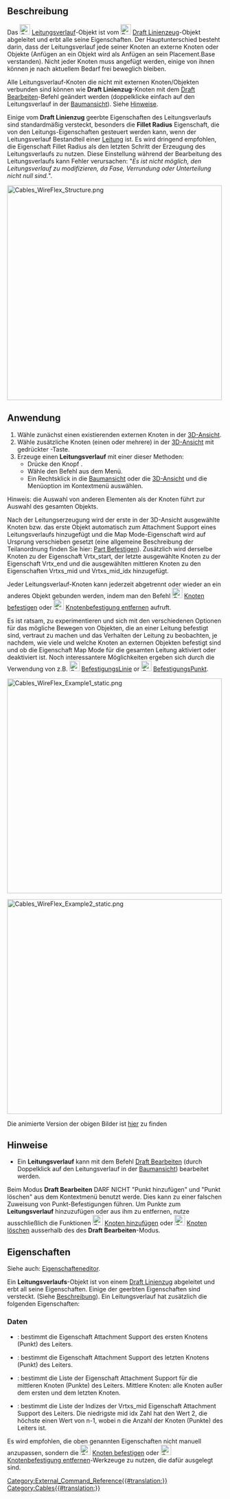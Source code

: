 <languages/>

{{Docnav
|
|[[Cables_AddVertex/de|Knoten hinzufügen]]
|[[Cables_Workbench/de|Cables]]
|IconL=
|IconR=Cables_AddVertex.svg
|IconC=Cables_workbench_icon.svg
}}

{{GuiCommand/de
|Name=Cables WireFlex
|Name/de=Cables Leitungsverlauf
|MenuLocation= Leitungsverlauf → Neuer Leitungsverlauf
|Workbenches=[[Cables_Workbench/de|Cables]]
|Shortcut=
|Version=1.0
|SeeAlso=[[Cables_AddVertex/de|Cables KnotenHinzufügen]], [[Cables_DelVertex/de|Cables  KnotenLöschen]], [[Cables_AttachVertex/de| Cables KnotenVerknüpfen]], [[Cables_RemoveVertexAttachment/de| Cables KnotenBefestigungEntfernen]]
}}

<span id="Description"></span>
==Beschreibung==

Das [[Image:Cables_WireFlex.svg|24px]] [[Cables_WireFlex/de|Leitungsverlauf]]-Objekt ist vom [[Image:Draft_Wire.svg|24px]] [[Draft_Wire/de|Draft Linienzeug]]-Objekt abgeleitet und erbt alle seine Eigenschaften. Der Hauptunterschied besteht darin, dass der Leitungsverlauf jede seiner Knoten an externe Knoten oder Objekte (Anfügen an ein Objekt wird als Anfügen an sein Placement.Base verstanden). Nicht jeder Knoten muss angefügt werden, einige von ihnen können je nach aktuellem Bedarf frei beweglich bleiben.

Alle Leitungsverlauf-Knoten die nicht mit externen Knoten/Objekten verbunden sind können wie '''Draft Linienzug'''-Knoten mit dem [[Draft_Edit/de|Draft Bearbeiten]]-Befehl geändert werden (doppelklicke einfach auf den Leitungsverlauf in der [[Tree_view/de|Baumansicht]]). Siehe [[#Notes|Hinweise]].

Einige vom '''Draft Linienzug''' geerbte Eigenschaften des Leitungsverlaufs sind standardmäßig versteckt, besonders die '''Fillet Radius''' Eigenschaft, die von den Leitungs-Eigenschaften gesteuert werden kann, wenn der Leitungsverlauf Bestandteil einer  [[Cables_Cable/de|Leitung]] ist. Es wird dringend empfohlen, die Eigenschaft Fillet Radius als den letzten Schritt der Erzeugung des Leitungsverlaufs zu nutzen. Diese Einstellung während der Bearbeitung des Leitungsverlaufs kann Fehler verursachen: "''Es ist nicht möglich, den Leitungsverlauf zu modifizieren, da Fase, Verrundung oder Unterteilung nicht null sind.''".

[[Image:Cables_WireFlex_Structure.png|500px]]
{{Caption|Beispielstruktur eines Leitungsverlaufs}}

<span id="Usage"></span>
==Anwendung==

# Wähle zunächst einen existierenden externen Knoten in der [[3D_view/de|3D-Ansicht]].
# Wähle zusätzliche Knoten (einen oder mehrere) in der [[3D_view/de|3D-Ansicht]] mit gedrückter {{KEY|STRG}}-Taste.
# Erzeuge einen '''Leitungsverlauf''' mit einer dieser Methoden:
#* Drücke den Knopf {{Button|[[Image:Cables_WireFlex.svg|16px]] [[Cables_WireFlex/de|Leitungsverlauf]]}}.
#* Wähle den Befehl {{MenuCommand|Leitungsverlauf → [[Image:Cables_WireFlex.svg|16px]] Leitungsverlauf}} aus dem Menü.
#* Ein Rechtsklick in die [[Tree_view/de|Baumansicht]] oder die [[3D_view/de|3D-Ansicht]] und die Menüoption {{MenuCommand|Leitungsverlauf → [[Image:Cables_WireFlex.svg|16px]] Leitungsverlauf}} im Kontextmenü auswählen.

Hinweis: die Auswahl von anderen Elementen als der Knoten führt zur Auswahl des gesamten Objekts.

Nach der Leitungserzeugung wird der erste in der 3D-Ansicht ausgewählte Knoten bzw. das erste Objekt automatisch zum Attachment Support eines Leitungsverlaufs hinzugefügt und die Map Mode-Eigenschaft wird auf Ursprung verschieben gesetzt (eine allgemeine Beschreibung der Teilanordnung finden Sie hier: [[Part_EditAttachment/de|Part Befestigen]]). Zusätzlich wird derselbe Knoten zu der Eigenschaft Vrtx_start, der letzte ausgewählte Knoten zu der Eigenschaft Vrtx_end und die ausgewählten mittleren Knoten zu den Eigenschaften Vrtxs_mid und Vrtxs_mid_idx hinzugefügt.

Jeder Leitungsverlauf-Knoten kann jederzeit abgetrennt oder wieder an ein anderes Objekt gebunden werden, indem man den Befehl [[Image:Cables_AttachVertex.svg|24px]] [[Cables_AttachVertex/de|Knoten befestigen]] oder [[Image:Cables_RemoveVertexAttachment.svg|24px]] [[Cables_RemoveVertexAttachment/de|Knotenbefestigung entfernen]] aufruft.

Es ist ratsam, zu experimentieren und sich mit den verschiedenen Optionen für das mögliche Bewegen von Objekten, die an einer Leitung befestigt sind, vertraut zu machen und das Verhalten der Leitung zu beobachten, je nachdem, wie viele und welche Knoten an externen Objekten befestigt sind und ob die Eigenschaft Map Mode für die gesamten Leitung aktiviert oder deaktiviert ist. Noch interessantere Möglichkeiten ergeben sich durch die Verwendung von z.B. [[Image:Cables_SupportLine.svg|24px]] [[Cables_SupportLine/de|BefestigungsLinie]] or [[Image:Cables_SupportPoint.svg|24px]] [[Cables_SupportPoint/de|BefestigungsPunkt]].

[[Image:Cables_WireFlex_Example1_static.png|500px]]
{{Caption|Beispiel 1<br/>Bewegung des ersten Würfels, der am Start-Knoten des Leitungsverlaufs befestigt ist, wenn der Attachment Map Mode (Befestigungsmodus) des Leitungsverlaufs auf Translate origin (Ursprung versetzen) gesetzt wird.}}

[[Image:Cables_WireFlex_Example2_static.png|500px]]
{{Caption|Beispiel 2<br/>Bewegung des ersten Würfels, der am Start-Knoten des Leitungsverlaufs befestigt ist, wenn der Attachment Map Mode (Befestigungsmodus) des Leitungsverlaufs deaktiviert ist.}}

Die animierte Version der obigen Bilder ist [[Cables_Example2_WireFlex|hier]] zu finden

<span id="Notes"></span>
==Hinweise==

* Ein '''Leitungsverlauf''' kann mit dem Befehl [[Draft_Edit/de|Draft Bearbeiten]] (durch Doppelklick auf den Leitungsverlauf in der [[Tree_view/de|Baumansicht]]) bearbeitet werden.
Beim Modus '''Draft Bearbeiten''' DARF NICHT  "Punkt hinzufügen" und "Punkt löschen" aus dem Kontextmenü benutzt werde. Dies kann zu einer falschen Zuweisung von Punkt-Befestigungen führen. Um Punkte zum '''Leitungsverlauf''' hinzuzufügen oder aus ihm zu entfernen, nutze ausschließlich die Funktionen [[Image:Cables_AddVertex.svg|24px]] [[Cables_AddVertex/de|Knoten hinzufügen]] oder [[Image:Cables_DelVertex.svg|24px]] [[Cables_DelVertex/de|Knoten löschen]] ausserhalb des des '''Draft Bearbeiten'''-Modus.

<span id="Properties"></span>
==Eigenschaften==

Siehe auch: [[Property_editor/de|Eigenschafteneditor]].

Ein '''Leitungsverlaufs'''-Objekt ist von einem [[Draft_Wire/de|Draft Linienzug]] abgeleitet und erbt all seine Eigenschaften. Einige der geerbten Eigenschaften sind versteckt. (Siehe [[#Description|Beschreibung]]). Ein Leitungsverlauf hat zusätzlich die folgenden Eigenschaften:

<span id="Data"></span>
===Daten===

{{TitleProperty|Wire Flex}}

* {{PropertyData|Vrtx_start|LinkSub}}: bestimmt die Eigenschaft Attachment Support des ersten Knotens (Punkt) des Leiters.
* {{PropertyData|Vrtx_end|LinkSub}}: bestimmt die Eigenschaft Attachment Support des letzten Knotens (Punkt) des Leiters.
* {{PropertyData|Vrtxs_mid|LinkSubList}}: bestimmt die Liste der Eigenschaft Attachment Support für die mittleren Knoten (Punkte) des Leiters. Mittlere Knoten: alle Knoten außer dem ersten und dem letzten Knoten.
* {{PropertyData|Vrtxs_mid_idx|IntegerList}}: bestimmt die Liste der Indizes der Vrtxs_mid Eigenschaft Attachment Support des Leiters. Die niedrigste mid idx Zahl hat den Wert 2, die höchste einen Wert von n-1, wobei n die Anzahl der Knoten (Punkte) des Leiters ist.

Es wird empfohlen, die oben genannten Eigenschaften nicht manuell anzupassen, sondern die [[Image:Cables_AttachVertex.svg|24px]] [[Cables_AttachVertex/de|Knoten befestigen]] oder [[Image:Cables_RemoveVertexAttachment.svg|24px]] [[Cables_RemoveVertexAttachment/de|Knotenbefestigung entfernen]]-Werkzeuge zu nutzen, die dafür ausgelegt sind.


{{Docnav
|
|[[Cables_AddVertex/de|Knoten hinzufügen]]
|[[Cables_Workbench/de|Cables]]
|IconL=
|IconR=Cables_AddVertex.svg
|IconC=Cables_workbench_icon.svg
}}

[[Category:External_Command_Reference{{#translation:}}]]
[[Category:Cables{{#translation:}}]]